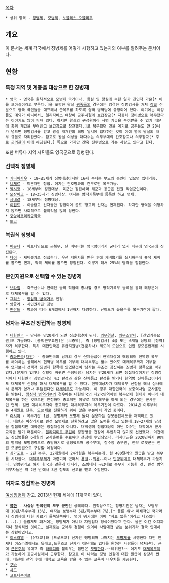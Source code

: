 [[목차]]

 * 상위 항목 - [[징병제]], [[모병제]], [[노블레스 오블리주]]

== 개요 ==
이 문서는 세계 각국에서 징병제를 어떻게 시행하고 있는지의 여부를 알려주는 문서이다.

== 현황 ==
=== 특정 지역 및 계층을 대상으로 한 징병제 ===
 * [[영국]] - 영국은 원칙적으로 [[모병제]] 국가이나, [[왕실]] 및 왕실에 속한 일가 친인척 가문[* 이를 오아실이라고 부른다.]을 포함한 왕실 [[귀족]]들의 경우에는 엄격한 징병검사를 거쳐 [[장교]] 신분으로 영국 국민들을 대표해서 군복무를 하도록 영국 병역법에 규정되어 있다. 여기에는 여성들도 예외가 아니어서, 엘리자베스 여왕이 공주시절에 보급장교[* 자동차 [[정비]]병으로 복무했다는 이야기도 많이 퍼져 있다. 하지만 왕실의 구성원이라 사병 계급을 부여받을 수 없기 때문에 중위 계급을 부여받고 보급장교로 참전했다.]로 복무했던 것을 계기로 공주들도 만 20세가 넘으면 징병검사를 받고 왕실 개개인의 희망 일시에 입대하는 것이 아예 영국 왕실의 내부 규율로 자리잡았다. 참고로 왕실 여성들 대다수는 의무부대의 간호장교나 의무장교[* 주로 [[군의관]]이 이에 해당된다.] 쪽으로 가지만 간혹 전투병으로 가는 사람도 있다고 한다.

또한 버뮤다 지역 시민들도 영국군으로 징병된다.

=== 선택적 징병제 ===
 * [[기니비사우]] - 18~25세가 징병대상이지만 16세 부터는 부모의 승인이 있으면 입대가능.
 * [[니제르]] - 미혼자만 징집. 여자는 간호병과의 간부로만 복무가능.
 * [[멕시코]] - 18세부터 징집대상. 육군만 징집하며 해군과 공군은 전원 직업군인이다. 
 * [[모잠비크]] - 18~35세가 징병대상. 여자는 병적기록부에 등록만 하고 면제.
 * [[세네갈]] - 18세부터 징병대상.
 * [[이집트]] - 이슬람교 신자들만 징집되며 콥트 정교회 신자는 면제된다. 하지만 병역을 이행하지 않으면 사회적으로 불이익을 많이 당한다.
 * [[중앙아프리카공화국]]
 * [[토고]]

=== 복권식 징병제 ===
 * [[버뮤다]] - 파트타임으로 군복무. 단 버뮤다는 영국령이라서 군대가 없기 때문에 영국군에 징집된다.
 * [[타이]] - 제비뽑기로 징집한다. 우선 지원자를 받은 후에 제비뽑기를 실시하는데 흑색 제비를 뽑으면 면제, 적색 제비를 뽑으면 징집된다. 이렇게 해서 25%의 병력을 징집한다.

=== 본인지원으로 선택할 수 있는 징병제 ===
 * [[브라질]] - 축구선수나 연예인 등의 직업에 종사할 경우 병적기록부 등록을 통해 해당분야로 대체복무를 할 수 있다.
 * [[그리스]] - [[양심적 병역거부]] 인정.
 * [[앙골라]] - 시민권자만 징병
 * [[핀란드]] - 병과에 따라 6개월에서 1년까지 다양하다. 난이도가 높을수록 복무기간이 짧다.

=== 남자는 무조건 징집하는 징병제 ===
 * [[대한민국]] - 남자는 만20세가 되면 징집대상이 된다. [[의무경찰]], [[의무소방대]], [산업기능요원]도 가능하다. [공익근무요원]은 [보충역], 즉 [징병검사] 4급 또는 6개월 상당의 [징역]자가 복무한다. 특히 대한민국은 유급지원병(전문하사) 제도의 도입으로 인한 징모혼합제를 시행하고 있다.
 * [[중화민국]]([[대만]]) - 중화민국의 남자의 경우 신체등급이 현역대상에 해당되어 현역병 복무를 해야하는 상태에서 현역병 복무를 거부해 대체복무는 할수 있어도 대체복무까지 거부할수 없다보니 선택적 징병제 항목에 있었던것이 남자는 무조건 징집하는 징병제 항목으로 바뀌었다.(문제가 있거나 상황이 바뀌면 수정바람) 남자는 만20세가 되면 징집대상이지만 징병검사에서 대한민국 징병검사의 4급 판정과 같은 신체등급 판정을 받거나 현역병 신체등급이더라도 대체복무 신청을 해서 대체복무를 할 수 있다. 현역대상자가 대체복무 신청을 해서 심사에서 문제가 없거나 추첨된다면 [[대체복무]]도 가능하다. 이 경우 대한민국의 보충역처럼 군사훈련을 받는다. [[양심적 병역거부]]의 경우에는 대한민국의 제2국민역처럼 복무면제 형태가 아니라 대체복무를 하는 것으로만 인정하며 종교적인 이유로 대체복무를 하게 되는 경우에는 군사훈련 면제. 일반 대체복무자와 종교적인 대체복무자의 복무기간이 다르다. 2014년 이후부터는 4개월로 단축. [[모병제]]로 전환하기 위해 많은 부분에서 작업 중이다.
 * [[러시아]] - 복무기간 1년, 징병제와 모병제 둘다 운용하는 징모혼합제도를 채택하고 있다. 대만과 마찬가지로 완전 모병제로 전환하려고 많은 노력을 하고 있는데.18~27세의 남성을 징집하지만 대학생은 징집대상이 아니다. 대학생이 징집대상이 아닌 이유는 대학에서 군사교육을 받기 때문이다. [[블라디미르 푸틴]]이 징집병을 전장에 투입하지 않기로 선언했다. 이전에도 징집병들은 6개월의 군사훈련을 수료해야 전장에 투입되었다. 러시아군은 2020년까지 90%의 병력을 모병병력으로 충당하기로 결정했으며 공수부대, 잠수함 승무원, 전략 로켓군은 전원 모병인원으로 구성할 예정이다.
 * [[싱가포르]] - 2년 복무. 22개월에서 24개월을 복무하는데, 월 480달러의 월급을 받고 복무를 시작한다. [[대체복무제]]가 마련되어 있어서 [[경찰]]--[[의경]]--이나 [[민방위]]대로 대체복무가 가능하다. 민방위라고 해서 한국과 같은게 아니라, 소방대나 구급대로 복무가 가능한 것. 완전 병역거부자들은 약 2년 반에서 3년 정도의 선고를 받고 수감된다.

=== 여자도 징집하는 징병제 ===
[[여성징병제]] 참고. 2013년 현재 세계에 11개국이 있다.

 * '''[[북한]]''' - '''사실상 전국민이 모두 군인'''인 상태이다. 원칙상으로는 징병기간은 남자는 보병부대 10년/특수부대 13년, 여자는 보병부대 5년/특수부대 7년.[* 물론 워낙 폐쇄적인 국가라서 징병제에 대한 자료가 들쑥날쑥하다. 영어 위키에는 아예 "자료 없음"이라고 나와있다(...).] 놀랍게도 과거에는 징병제가 아니라 자원입대 형식이었다고 한다. 물론 이건 어디까지나 형식적인 것이고, 실제로는 군복무 경험이 있어야 사람대접 받는 분위기라 결국 입대하는 상황이었다고.
 * [[이스라엘]] - [유대교]와 [드루즈교] 신자만 징병되며 나머지는 [[모병제]]를 시행한다 다만 언제나 이스라엘에서도 유대교,드루즈교 신자가 아닌데도 입대를 원하는 사람들이 넘쳐난다. 근데 [[근본주의]] 유대교 즉 [[하레디]]라 불리우는 집단은 [[모병제|모병]]한다.~~레위인?~~ 여기도 [[대체복무제]]가 가능하며 공공시설에서 근무한다. 참고로 이 나라는 징병 인원에 대한 월급이 상당히 짠데, 대신에 전역 후에 대학교 교육을 받을 수 있는 교육비 바우처를 제공한다. 
 * [[쿠바]]
 * [[차드]]
 * [[코트디부아르]]
